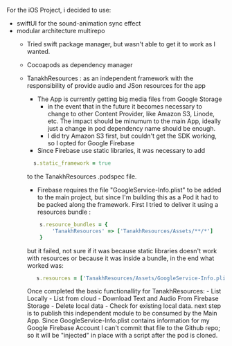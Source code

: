 For the iOS Project, i decided to use:
- swiftUI for the sound-animation sync effect
- modular architecture multirepo
    - Tried swift package manager, but wasn't able to get it to work as I wanted.
    - Cocoapods as dependency manager 

    - TanakhResources : as an independent framework with the responsibility of provide audio and JSon resources for the app
        - The App is currently getting big media files from Google Storage
            - in the event that in the future it becomes necessary to change to other Content Provider, like Amazon S3, Linode, etc. The impact should be minumum to the main App, ideally just a change in pod dependency name should be enough.
            - I did try Amazon S3 first, but couldn't get the SDK working, so I opted for Google Firebase 
        - Since Firebase use static libraries, it was necessary to add 

        ```ruby
          s.static_framework = true
        ```

        to the TanakhResources .podspec file.
        - Firebase requires the file "GoogleService-Info.plist" to be added to the main project, but since I'm building this as a Pod it had to be packed along the framework. First I tried to deliver it using a resources bundle :

        ```ruby
            s.resource_bundles = {
                'TanakhResources' => ['TanakhResources/Assets/**/*']
            }
        ```

        but it failed, not sure if it was because static libraries doesn't work with resources or because it was inside a bundle, in the end what worked was:

        ```ruby
           s.resources = ['TanakhResources/Assets/GoogleService-Info.plist']
        ```

        Once completed the basic functionallity for TanakhResources:
            - List Locally
            - List from cloud
            - Download Text and Audio From Firebase Storage
            - Delete local data
            - Check for existing local data.
        next step is to publish this independent module to be consumed by the Main App.
        Since GoogleService-Info.plist contains information for my Google Firebase Account I can't commit that file to the Github repo; so it will be "injected" in place with a script after the pod is cloned.


        
        